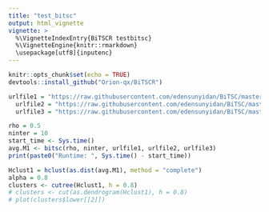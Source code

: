 ```yaml
---
title: "test_bitsc"
output: html_vignette
vignette: >
  %\VignetteIndexEntry{BiTSCR testbitsc}
  %\VignetteEngine{knitr::rmarkdown}
  \usepackage[utf8]{inputenc}
---
```


```r
knitr::opts_chunk$set(echo = TRUE)
devtools::install_github("Orion-qx/BiTSCR")
```

```r
urlfile1 = "https://raw.githubusercontent.com/edensunyidan/BiTSC/master/data/node_covariate_one.csv"
  urlfile2 = "https://raw.githubusercontent.com/edensunyidan/BiTSC/master/data/node_covariate_two.csv"
  urlfile3 = "https://raw.githubusercontent.com/edensunyidan/BiTSC/master/data/edge_one_two.csv"

```

```r
rho = 0.5
ninter = 10
start_time <- Sys.time()
avg.M1 <- bitsc(rho, ninter, urlfile1, urlfile2, urlfile3)
print(paste0("Runtime: ", Sys.time() - start_time))
```

```r
Hclust1 = hclust(as.dist(avg.M1), method = "complete")
alpha = 0.8
clusters <- cutree(Hclust1, h = 0.8)
# clusters <- cut(as.dendrogram(Hclust1), h = 0.8)
# plot(clusters$lower[[2]])
```
